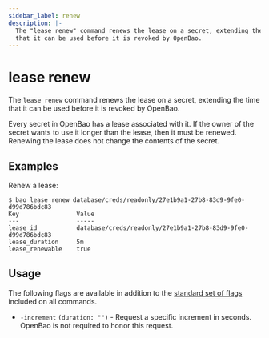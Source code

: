 ```yaml
---
sidebar_label: renew
description: |-
  The "lease renew" command renews the lease on a secret, extending the time
  that it can be used before it is revoked by OpenBao.
---
```


# lease renew

The `lease renew` command renews the lease on a secret, extending the time that
it can be used before it is revoked by OpenBao.

Every secret in OpenBao has a lease associated with it. If the owner of the secret
wants to use it longer than the lease, then it must be renewed. Renewing the
lease does not change the contents of the secret.

## Examples

Renew a lease:

```shell-session
$ bao lease renew database/creds/readonly/27e1b9a1-27b8-83d9-9fe0-d99d786bdc83
Key                Value
---                -----
lease_id           database/creds/readonly/27e1b9a1-27b8-83d9-9fe0-d99d786bdc83
lease_duration     5m
lease_renewable    true
```

## Usage

The following flags are available in addition to the [standard set of
flags](/docs/commands) included on all commands.

- `-increment` `(duration: "")` - Request a specific increment in seconds. OpenBao
  is not required to honor this request.

